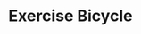 ---
title: "Exercise Bicycle"
meta_title: "Exercise Bicycle craft"
description: "Craft de Exercise Bicycle"
rank: "s"
draft: false
name: "Exercise Bicycle"
recipe_img: "https://wiki.pokexgames.com/images/0/07/Exercise_Bicycle.png"
level: 110
craft_time: 432000
result: 1
value_npc: 1
ingredients:
  - name: "Corrupted Iron Ores"
    quantity: 9000
    item_img: "https://wiki.pokexgames.com/images/6/69/Corrupted_Iron_Ore.png"
    value_npc: 1
  - name: "Fire Monkey Hair"
    quantity: 60
    item_img: "https://wiki.pokexgames.com/images/7/7f/Fire_Monkey_Hair.png"
    value_npc: 1
  - name: "Corrupted Ice Orbs"
    quantity: 50
    item_img: "https://wiki.pokexgames.com/images/3/3f/Corrupted-Ice-Orb.gif"
    value_npc: 1
  - name: "Razor Claws"
    quantity: 20
    item_img: "https://wiki.pokexgames.com/images/f/f6/Razor_Claw.png"
    value_npc: 1
  - name: "Red Spikes"
    quantity: 20
    item_img: "https://wiki.pokexgames.com/images/0/02/Red_Spike.png"
    value_npc: 1
  - name: "Mach Nails"
    quantity: 10
    item_img: "https://wiki.pokexgames.com/images/2/2b/Mach_Nail.png"
    value_npc: 1
  - name: "Gear Noses"
    quantity: 10
    item_img: "https://wiki.pokexgames.com/images/6/63/Gear_Nose.png"
    value_npc: 1
---